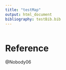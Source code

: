 ```yaml
---
title: "testMap"
output: html_document
bibliography: testBib.bib
---
```


```r
```

# Reference
@Nobody06
<!-- ```{r} -->
<!-- # install.packages('tmap') -->
<!-- # install.packages('gdalUtils') -->
<!-- # install.packages('ggmap') -->
<!-- # library(ggmap) -->
<!-- library(raster) -->
<!-- library(sf) -->
<!-- library(dplyr) -->
<!-- sosData <- read.csv("H:\\SOS_Project\\analysisData\\SOSdata_20180614_forARS.csv") -->


<!-- datumCount <- sosData %>% -->
<!--   group_by(GPS_DATUM) %>% -->
<!--   summarise(count = n()) -->


<!-- sosWGS <- sosData %>% -->
<!--   filter(GPS_DATUM=="WGS84") %>% -->
<!--   na.omit() -->


<!-- ``` -->








<!-- ```{r} -->
<!-- nrow(sosWGS) -->

<!-- names(sosWGS) -->

<!-- latLonWGS <- sosWGS %>%  -->
<!--   mutate(lon = as.numeric(as.character(sosWGS$LONGITUDE_DECIMAL)),  -->
<!--          lat = as.numeric(as.character(sosWGS$LATITUDE_DECIMAL))) %>% -->
<!--   filter(!is.na(lon)) %>% -->
<!--   filter(!is.na(lat)) -->

<!-- coords <- cbind(latLonWGS$lon, latLonWGS$lat) -->
<!-- nrow(coords) -->

<!-- points <- SpatialPointsDataFrame(data = latLonWGS, -->
<!--                         coords = cbind(latLonWGS$lon, latLonWGS$lat), -->
<!--                         proj4string = CRS("+proj=longlat +datum=WGS84 +no_defs +ellps=WGS84 +towgs84=0,0,0")) -->


<!-- ``` -->


<!-- ```{r} -->

<!-- library(gdalUtils) -->
<!-- library(tmap) -->
<!-- #install.packages('maps') -->
<!-- library(maps) -->
<!-- #install.packages('usmap') -->
<!-- library(usmap) -->
<!-- library(tmaptools) -->



<!-- ##this works  -->
<!-- tmap_mode("view") -->
<!-- qtm(shp=points) -->
<!-- tm_shape(shp=points)+ -->
<!--   tm_dots(shp=points) -->




<!-- "H:\ne_110m_admin_1_states_provinces_lines\ne_110m_admin_1_states_provinces_lines.shp" -->


<!-- shape <- read_shape("H:\\states\\ne_110m_admin_1_states_provinces.shp") -->
<!-- shape -->
<!-- shape <- as(shape, "Spatial") -->
<!-- str(shape, max.level = 2) -->
<!-- plot(shape) -->

<!-- shape@name <- shape@data$name -->


<!-- res <- over(points, shape) -->
<!-- counts <- res %>%  -->
<!--   group_by(name) %>% -->
<!--   summarise(count = n()) -->
<!-- counts -->
<!-- oo <- sp::merge(shape, count, by=name) -->

<!-- str(shape2) -->
<!-- class(shape2) -->
<!-- plot(shape2) -->
<!-- View(shape2) -->
<!-- ``` -->

<!-- states <- us_map(regions = "states") -->
<!-- names(states) -->
<!-- glimpse(states) -->
<!-- coords1 <- states %>% -->
<!--   select(long, lat) -->
<!-- names(coords) -->

<!-- Polygon1 <- Polygons(srl=list( -->
<!--         Polygon(coords=coords1) -->
<!--       ), ID='state') -->
<!-- str(Polygon1) -->


<!-- SpatialPolygons( -->
<!--     Srl=list( -->
<!--       Polygons(srl=list( -->
<!--         Polygon(coords=coords1) -->
<!--       ), ID="state") -->
<!--     ) -->
<!--   ) -->

<!-- plot(SpatialPolygons) -->


<!-- spdf <- SpatialPolygonsDataFrame( -->
<!--   SpatialPolygons( -->
<!--     Srl=list( -->
<!--       Polygons(srl=list( -->
<!--         Polygon(coords=coords1) -->
<!--       ), ID="state") -->
<!--     ) -->
<!--   ), -->
<!--   data= states -->
<!-- ) -->








<!-- df <- data.frame(lon=c(119.4,119.4,119.4,119.5,119.5),  -->
<!--              lat=c(-5.192,-5.192,-5.187,-5.187,-5.191)) -->

<!-- require(sp) -->
<!-- spdf <- SpatialPolygonsDataFrame( -->
<!--   SpatialPolygons( -->
<!--     Srl=list( -->
<!--       Polygons(srl=list( -->
<!--         Polygon(coords=df) -->
<!--       ), ID=1) -->
<!--     ) -->
<!--   ), -->
<!--   data=data.frame(a=1) -->
<!-- ) -->

<!-- plot(spdf)    -->



<!-- ``` -->
